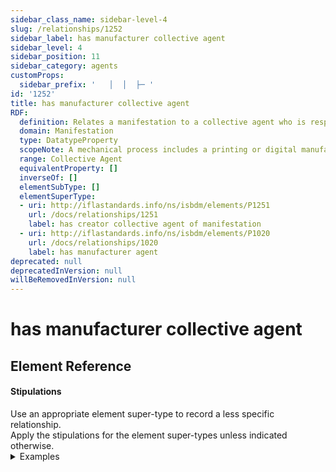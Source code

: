 ```yaml
---
sidebar_class_name: sidebar-level-4
slug: /relationships/1252
sidebar_label: has manufacturer collective agent
sidebar_level: 4
sidebar_position: 11
sidebar_category: agents
customProps:
  sidebar_prefix: '   │  │  ├─ '
id: '1252'
title: has manufacturer collective agent
RDF:
  definition: Relates a manifestation to a collective agent who is responsible for its creation by using a mechanical process.
  domain: Manifestation
  type: DatatypeProperty
  scopeNote: A mechanical process includes a printing or digital manufacturing process.
  range: Collective Agent
  equivalentProperty: []
  inverseOf: []
  elementSubType: []
  elementSuperType:
  - uri: http://iflastandards.info/ns/isbdm/elements/P1251
    url: /docs/relationships/1251
    label: has creator collective agent of manifestation
  - uri: http://iflastandards.info/ns/isbdm/elements/P1020
    url: /docs/relationships/1020
    label: has manufacturer agent
deprecated: null
deprecatedInVersion: null
willBeRemovedInVersion: null
---
```

# has manufacturer collective agent

## Element Reference
<ElementReference frontMatter={frontMatter} />

#### Stipulations

<div className="stip">
  Use an appropriate element super-type to record a less specific relationship.
</div>

<div className="stip">
  Apply the stipulations for the element super-types unless indicated otherwise.
  
  <details>
  <summary>Examples</summary>
  
  | Property | Value |
  |:---------|:------|
  | has manufacturer collective agent | "Officina Adamae Petri" |
  
  *[Full example: <InLink href="/docs/fullex/fx022">Evangelistarium Marci Maruli Spalatensis (1519; Officina Adamae Petri; svezak)</InLink>.]*
  <hr />
  
  | Property | Value |
  |:---------|:------|
  | has manufacturer collective agent | "Argjendari Pirro (Tiranë)" |
  
  *[Full example: <InLink href="/docs/fullex/fx067">90 vjet Bibliotekë Kombëtare (2011; Biblioteka Kombëtare e Shqipërisë; object)</InLink>.]*
  </details>
</div>
